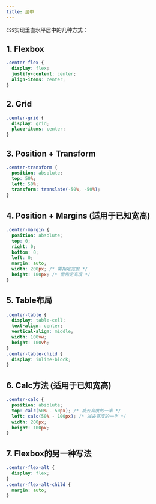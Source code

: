 ```yaml
---
title: 居中
---
```


`CSS`实现垂直水平居中的几种方式：

## 1. Flexbox

``` css
.center-flex {
  display: flex;
  justify-content: center;
  align-items: center;
}
```
## 2. Grid
``` css
.center-grid {
  display: grid;
  place-items: center;
}
```

## 3. Position + Transform 
``` css
.center-transform {
  position: absolute;
  top: 50%;
  left: 50%;
  transform: translate(-50%, -50%);
}
```

## 4. Position + Margins (适用于已知宽高)
``` css
.center-margin {
  position: absolute;
  top: 0;
  right: 0;
  bottom: 0;
  left: 0;
  margin: auto;
  width: 200px; /* 需指定宽度 */
  height: 100px; /* 需指定高度 */
}
```

## 5. Table布局
``` css
.center-table {
  display: table-cell;
  text-align: center;
  vertical-align: middle;
  width: 100vw;
  height: 100vh;
}
.center-table-child {
  display: inline-block;
}
```

## 6. Calc方法 (适用于已知宽高)
``` css
.center-calc {
  position: absolute;
  top: calc(50% - 50px); /* 减去高度的一半 */
  left: calc(50% - 100px); /* 减去宽度的一半 */
  width: 200px;
  height: 100px;
}
```

## 7. Flexbox的另一种写法
``` css
.center-flex-alt {
  display: flex;
}
.center-flex-alt-child {
  margin: auto;
}
```
